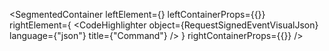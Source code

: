 
<SegmentedContainer
  leftElement={<RequestSignedEventDesc />}
  leftContainerProps={{}}
  rightElement={
    <CodeHighlighter
      object={RequestSignedEventVisualJson}
      language={"json"}
      title={"Command"}
    />
  }
  rightContainerProps={{}}
/>
